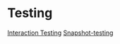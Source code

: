 
<Meta title="Writing Tests" />

# Testing

[Interaction Testing](https://storybook.js.org/docs/writing-tests/interaction-testing)
[Snapshot-testing](https://github.com/americanexpress/jest-image-snapshot)